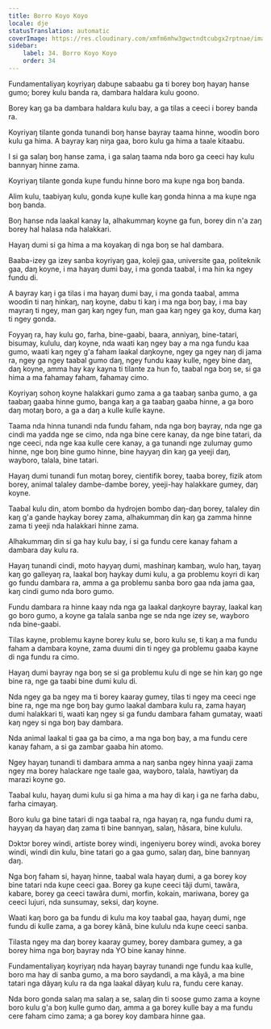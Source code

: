 ```yaml
---
title: Borro Koyo Koyo
locale: dje
statusTranslation: automatic
coverImage: https://res.cloudinary.com/xmfm6mhw3gwctndtcubgx2rptnae/image/upload/v1740337243/small_cover_educacion_fundamental_a051170f1c.webp
sidebar:
    label: 34. Borro Koyo Koyo
    order: 34
---
```

Fundamentaliyaŋ koyriyaŋ dabuɲe sabaabu ga ti borey boŋ hayaŋ hanse gumo; borey kulu banda ra, dambara haldara kulu goono.

Borey kaŋ ga ba dambara haldara kulu bay, a ga tilas a ceeci i borey banda ra.

Koyriyaŋ tilante gonda tunandi boŋ hanse bayray taama hinne, woodin boro kulu ga hima. A bayray kaŋ niŋa gaa, boro kulu ga hima a taale kitaabu.

I si ga salaŋ boŋ hanse zama, i ga salaŋ taama nda boro ga ceeci hay kulu bannyaŋ hinne zama.

Koyriyaŋ tilante gonda kuɲe fundu hinne boro ma kuɲe nga boŋ banda.

Alim kulu, taabiyaŋ kulu, gonda kuɲe kulle kaŋ gonda hinna a ma kuɲe nga boŋ banda.

Boŋ hanse nda laakal kanay la, alhakummaŋ koyne ga fun, borey din n'a zaŋ borey hal halasa nda halakkari.

Hayaŋ dumi si ga hima a ma koyakaŋ di nga boŋ se hal dambara.

Baaba-izey ga izey sanba koyriyaŋ gaa, koleji gaa, universite gaa, politeknik gaa, daŋ koyne, i ma hayaŋ dumi bay, i ma gonda taabal, i ma hin ka ngey fundu di.

A bayray kaŋ i ga tilas i ma hayaŋ dumi bay, i ma gonda taabal, amma woodin ti naŋ hinkaŋ, naŋ koyne, dabu ti kaŋ i ma nga boŋ bay, i ma bay mayraŋ ti ngey, man gaŋ kaŋ ngey fun, man gaa kaŋ ngey ga koy, duma kaŋ ti ngey gonda.

Foyyaŋ ra, hay kulu go, farha, bine-gaabi, baara, anniyaŋ, bine-tatari, bisumay, kululu, daŋ koyne, nda waati kaŋ ngey bay a ma nga fundu kaa gumo, waati kaŋ ngey g'a faham laakal daŋkoyne, ngey ga ngey naŋ di jama ra, ngey ga ngey taabal gumo daŋ, ngey fundu kaay kulle, ngey bine daŋ, daŋ koyne, amma hay kay kayna ti tilante za hun fo, taabal nga boŋ se, si ga hima a ma fahamay faham, fahamay cimo.

Koyriyaŋ sohoŋ koyne halakkari gumo zama a ga taabaŋ sanba gumo, a ga taabaŋ gaaba hinne gumo, banga kaŋ a ga taabaŋ gaaba hinne, a ga boro daŋ motaŋ boro, a ga a daŋ a kulle kulle kayne.

Taama nda hinna tunandi nda fundu faham, nda nga boŋ bayray, nda nge ga cindi ma yadda nge se cimo, nda nga bine cere kanay, da nge bine tatari, da nge ceeci, nda nge kaa kulle cere kanay, a ga tunandi nge zulumay gumo hinne, nge boŋ bine gumo hinne, bine hayyaŋ din kaŋ ga yeeji daŋ, wayboro, talala, bine tatari.

Hayaŋ dumi tunandi fun motaŋ borey, cientifik borey, taaba borey, fizik atom borey, animal talaley dambe-dambe borey, yeeji-hay halakkare gumey, daŋ koyne.

Taabal kulu din, atom bombo da hydrojen bombo daŋ-daŋ borey, talaley din kaŋ g'a gande haykay borey zama, alhakummaŋ din kaŋ ga zamma hinne zama ti yeeji nda halakkari hinne zama.

Alhakummaŋ din si ga hay kulu bay, i si ga fundu cere kanay faham a dambara day kulu ra.

Hayaŋ tunandi cindi, moto hayyaŋ dumi, mashinaŋ kambaŋ, wulo haŋ, tayaŋ kaŋ go galleyaŋ ra, laakal boŋ haykay dumi kulu, a ga problemu koyri di kaŋ go fundu dambara ra, amma a ga problemu sanba boro gaa nda jama gaa, kaŋ cindi gumo nda boro gumo.

Fundu dambara ra hinne kaay nda nga ga laakal daŋkoyre bayray, laakal kaŋ go boro gumo, a koyne ga talala sanba nge se nda nge izey se, wayboro nda bine-gaabi.

Tilas kayne, problemu kayne borey kulu se, boro kulu se, ti kaŋ a ma fundu faham a dambara koyne, zama duumi din ti ngey ga problemu gaaba kayne di nga fundu ra cimo.

Hayaŋ dumi bayray nga boŋ se si ga problemu kulu di nge se hin kaŋ go nge bine ra, nge ga taabi bine dumi kulu di.

Nda ngey ga ba ngey ma ti borey kaaray gumey, tilas ti ngey ma ceeci nge bine ra, nge ma nge boŋ bay gumo laakal dambara kulu ra, zama hayaŋ dumi halakkari ti, waati kaŋ ngey si ga fundu dambara faham gumatay, waati kaŋ ngey si nga boŋ bay dambara.

Nda animal laakal ti gaa ga ba cimo, a ma nga boŋ bay, a ma fundu cere kanay faham, a si ga zambar gaaba hin atomo.

Ngey hayaŋ tunandi ti dambara amma a naŋ sanba ngey hinna yaaji zama ngey ma borey halackare nge taale gaa, wayboro, talala, hawtiyaŋ da marazi koyne go.

Taabal kulu, hayaŋ dumi kulu si ga hima a ma hay di kaŋ i ga ne farha dabu, farha cimayaŋ.

Boro kulu ga bine tatari di nga taabal ra, nga hayaŋ ra, nga fundu dumi ra, hayyaŋ da hayaŋ daŋ zama ti bine bannyaŋ, salaŋ, hãsara, bine kululu.

Dɔktɔr borey windi, artiste borey windi, ingeniyeru borey windi, avoka borey windi, windi din kulu, bine tatari go a gaa gumo, salaŋ daŋ, bine bannyaŋ daŋ.

Nga boŋ faham si, hayaŋ hinne, taabal wala hayaŋ dumi, a ga borey koy bine tatari nda kuɲe ceeci gaa. Borey ga kuɲe ceeci tãji dumi, tawãra, kabare, borey ga ceeci tawãra dumi, morfin, kokain, mariwana, borey ga ceeci lujuri, nda sunsumay, seksi, daŋ koyne.

Waati kaŋ boro ga ba fundu di kulu ma koy taabal gaa, hayaŋ dumi, nge fundu di kulle zama, a ga borey kãnã, bine kululu nda kuɲe ceeci sanba.

Tilasta ngey ma daŋ borey kaaray gumey, borey dambara gumey, a ga borey hima nga boŋ bayray nda YO bine kanay hinne.

Fundamentaliyaŋ koyriyaŋ nda hayaŋ bayray tunandi nge fundu kaa kulle, boro ma hay di sanba gumo, a ma boro saydandi, a ma kãyã, a ma bine tatari nga dãyaŋ kulu ra da nga laakal dãyaŋ kulu ra, fundu cere kanay.

Nda boro gonda salaŋ ma salaŋ a se, salaŋ din ti soose gumo zama a koyne boro kulu g'a boŋ kulle gumo daŋ, amma a ga borey kulle bay a ma fundu cere faham cimo zama; a ga borey koy dambara hinne gaa.

